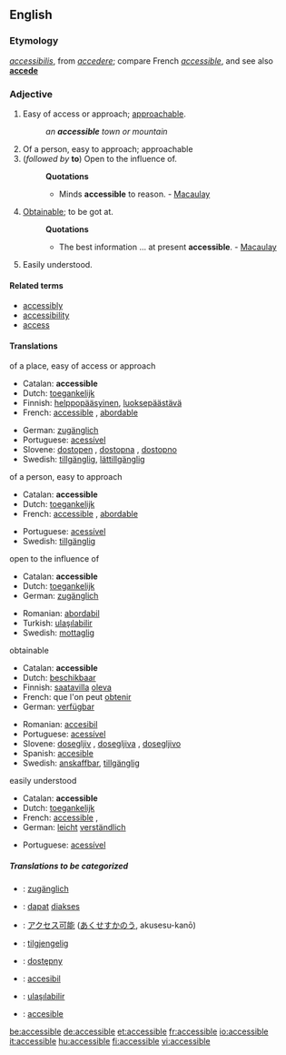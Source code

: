 ==English==

===Etymology===
{{L.}} ''[[accessibilis]]'', from ''[[accedere]]''; compare French ''[[accessible#French|accessible]]'', and see also '''[[accede]]'''

===Adjective===
{{en-adj-more}}

# Easy of access or approach; [[approachable]].
#:''an '''accessible''' town or mountain''
# Of a person, easy to approach; approachable
#(''followed by'' '''to''') Open to the influence of.
#:'''Quotations'''
#:*Minds '''accessible''' to reason. - [[Macaulay]]
# [[Obtainable]]; to be got at.
#:'''Quotations'''
#:*The best information ... at present '''accessible'''. - [[Macaulay]]
#Easily understood.

====Related terms====
*[[accessibly]]
*[[accessibility]]
*[[access]]

====Translations====
;of a place, easy of access or approach
{{top}}
*Catalan: '''accessible'''
*Dutch: [[toegankelijk]]
*Finnish: [[helppopääsyinen]], [[luoksepäästävä]]
*French: [[accessible#French|accessible]] {{mf}}, [[abordable]] {{mf}}
{{mid}}
*German: [[zugänglich]]
*Portuguese: [[acessível]]
*Slovene: [[dostopen]] {{m}}, [[dostopna]] {{f}}, [[dostopno]] {{n}}
*Swedish: [[tillgänglig]], [[lättillgänglig]]
{{bottom}}

;of a person, easy to approach
{{top}}
*Catalan: '''accessible'''
*Dutch: [[toegankelijk]]
*French: [[accessible#French|accessible]] {{mf}}, [[abordable]] {{mf}}
{{mid}}
*Portuguese: [[acessível]]
*Swedish: [[tillgänglig]]
{{bottom}}

;open to the influence of
{{top}}
*Catalan: '''accessible'''
*Dutch: [[toegankelijk]]
*German: [[zugänglich]]
{{mid}}
*Romanian: [[abordabil]]
*Turkish: [[ulaşılabilir]]
*Swedish: [[mottaglig]]
{{bottom}}

;obtainable
{{top}}
*Catalan: '''accessible'''
*Dutch: [[beschikbaar]]
*Finnish: [[saatavilla]] [[olla#Finnish|oleva]]
*French: que l'on peut [[obtenir]]
*German: [[verfügbar]]
{{mid}}
*Romanian: [[accesibil]]
*Portuguese: [[acessível]]
*Slovene: [[dosegljiv]] {{m}}, [[dosegljiva]] {{f}}, [[dosegljivo]] {{n}}
*Spanish: [[accesible]]
*Swedish: [[anskaffbar]], [[tillgänglig]]
{{bottom}}

;easily understood
{{top}}
*Catalan: '''accessible'''
*Dutch: [[toegankelijk]]
*French: [[accessible#French|accessible]] {{m}}, {{f}}
*German: [[leicht]] [[verständlich]]
{{mid}}
*Portuguese: [[acessível]]
{{bottom}}

=====Translations to be categorized=====
{{checktrans}}
*{{ttbc|German}}: [[zugänglich]]
*{{ttbc|Indonesian}}: [[dapat]] [[akses|diakses]]
*{{ttbc|Japanese}}: [[アクセス可能]] ([[あくせすかのう]], akusesu-kanō)
*{{ttbc|Norwegian}}: [[tilgjengelig]]
*{{ttbc|Polish}}: [[dostępny]]
*{{ttbc|Romanian}}: [[accesibil]]
*{{ttbc|Turkish}}: [[ulaşılabilir]]
*{{ttbc|Spanish}}: [[accesible]]

[[be:accessible]]
[[de:accessible]]
[[et:accessible]]
[[fr:accessible]]
[[io:accessible]]
[[it:accessible]]
[[hu:accessible]]
[[fi:accessible]]
[[vi:accessible]]